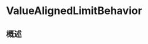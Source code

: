 # ValueAlignedLimitBehavior

<ToBePolishedAfterTranslation />

<OriginalSource
  title="ValueAlignedLimitBehavior"
  url="https://developer.apple.com/documentation/charts/valuealignedlimitbehavior"
  summary="定义一次可以滚动的标记数量的类型"
/>

## 概述
